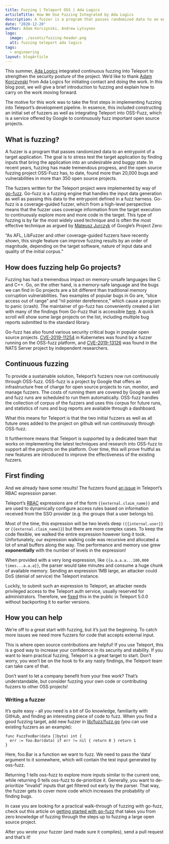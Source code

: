 ```yaml
---
title: Fuzzing | Teleport OSS | Ada Logics
articleTitle: How We Use Fuzzing Integrated by Ada Logics
description: A fuzzer is a program that passes randomized data to an entrypoint of a target application. The goal is to stress test the target application.
date: "2020-12-20"
author: Adam Korczynski, Andrew Lytvynov
logo:
  image: ./assets/fuzzing-header.png
  alt: fuzzing teleport ada logics
tags:
  - engineering
layout: blogArticle
---
```



This summer, [Ada Logics](https://adalogics.com/) integrated continuous fuzzing into Teleport to strengthen the security posture of the
project. We’d like to thank [Adam Korczynski](https://twitter.com/AdamKorcz4) from Ada Logics for initiating contact and doing the work. In
this blog post, we will give a brief introduction to fuzzing and explain how to carry on the work moving forward.

The motive for this work was to take the first steps in implementing fuzzing into Teleport’s development pipeline. In essence, this included
constructing an initial set of fuzzers as well as integrating Teleport into OSS-Fuzz, which is a service offered by Google to continuously
fuzz important open source projects.

## What is fuzzing?

A fuzzer is a program that passes randomized data to an entrypoint of a target application. The goal is to stress test the target
application by finding inputs that bring the application into an undesirable and buggy state. In recent years, fuzzing has made tremendous
progress, and the open source fuzzing project OSS-Fuzz has, to date, found more than 20,000 bugs and vulnerabilities in more than 350 open
source projects.

The fuzzers written for the Teleport project were implemented by way of [go-fuzz](https://github.com/dvyukov/go-fuzz). Go-fuzz is a fuzzing
engine that handles the input data generation as well as passing this data to the entrypoint defined in a fuzz harness. Go-fuzz is a
coverage-guided fuzzer, which from a high-level perspective means that the fuzzer uses coverage information from the target execution to
continuously explore more and more code in the target. This type of fuzzing is by far the most widely used technique and is often the most
effective technique as argued by [Mateusz
Jurczyk](https://googleprojectzero.blogspot.com/2016/07/a-year-of-windows-kernel-font-fuzzing-2.html) of Google’s Project Zero:

“As AFL, LibFuzzer and other coverage-guided fuzzers have recently shown, this single feature can improve fuzzing results by an order of
magnitude, depending on the target software, nature of input data and quality of the initial corpus.”

## How does fuzzing help Go projects?

Fuzzing has had a tremendous impact on memory-unsafe languages like C and C++. Go, on the other hand, is a memory-safe language and the bugs
we can find in Go projects are a bit different than traditional memory corruption vulnerabilities. Two examples of popular bugs in Go are,
“slice access out of range” and “nil pointer dereference,” which cause a program to panic (crash). The maintainer of go-fuzz has
conveniently created a list with many of the findings from Go-Fuzz that is accessible [here](https://github.com/dvyukov/go-fuzz#trophies). A
quick scroll will show some large projects on the list, including multiple bug reports submitted to the standard library.

Go-fuzz has also found various security critical bugs in popular open source projects.
[CVE-2019-11254](https://cve.mitre.org/cgi-bin/cvename.cgi?name=CVE-2019-11254) in Kubernetes was found by a fuzzer running on the OSS-fuzz
platform, and [CVE-2019-13126](https://cve.mitre.org/cgi-bin/cvename.cgi?name=CVE-2019-13126) was found in the NATS Server project by
independent researchers.

## Continuous fuzzing

To provide a sustainable solution, Teleport’s fuzzers now run continuously through OSS-fuzz. OSS-fuzz is a project by Google that offers an
infrastructure free of charge for open source projects to run, monitor, and manage fuzzers. The costs of running them are covered by Google
as well and fuzz runs are scheduled to run them automatically. OSS-fuzz handles the collection of corpus of the fuzzers and uses this corpus
for future runs, and statistics of runs and bug reports are available through a dashboard.

What this means for Teleport is that the two initial fuzzers as well as all future ones added to the project on github will run continuously
through OSS-fuzz.

It furthermore means that Teleport is supported by a dedicated team that works on implementing the latest techniques and research into
OSS-fuzz to support all the projects on the platform. Over time, this will prove fruitful as new features are introduced to improve the
effectiveness of the existing fuzzers.

## First finding

And we already have some results! The fuzzers found [an issue](https://bugs.chromium.org/p/oss-fuzz/issues/detail?id=27505) in Teleport’s
RBAC expression parser.

Teleport’s [RBAC](https://goteleport.com/teleport/features/rbac-for-ssh/) expressions are of the form `{{external.claim_name}}` and are used to dynamically
configure access rules based on information received from the SSO provider (e.g. the groups that a user belongs to).

Most of the time, this expression will be two levels deep `({{internal.user}}` or `{{external.claim_name}}`) but there are more complex cases.
To keep the code flexible, we walked the entire expression however long it took. Unfortunately, our expression walking code was recursive
and allocated a lot of small buffers along the way. The performance and memory use grew **exponentially** with the number of levels in the
expression!

When provided with a very long expression, like `{{a.a.a.a...100,000 times...a.a.a}}`, the parser would take minutes and consume a huge chunk
of available memory. Sending an expression 1MB large, an attacker could DoS (denial of service) the Teleport instance.

Luckily, to submit such an expression to Teleport, an attacker needs privileged access to the Teleport auth service, usually reserved for
administrators. Therefore, we [fixed](https://github.com/gravitational/teleport/pull/4848) this in the public in Teleport 5.0.0 without
backporting it to earlier versions.

<EmailSubscribeViolet />

## How you can help

We’re off to a great start with fuzzing, but it’s just the beginning. To catch more issues we need more fuzzers for code that accepts
external input.

This is where open source contributions are helpful! If you use Teleport, this is a good way to increase your confidence in its security and
stability. If you want to learn practical fuzzing, Teleport is a great target to start. Don’t worry, you won’t be on the hook to fix any
nasty findings, the Teleport team can take care of that.

Don’t want to let a company benefit from your free work? That’s understandable, but consider fuzzing your own code or contributing fuzzers
to other OSS projects!

### Writing a fuzzer

It’s quite easy - all you need is a bit of Go knowledge, familiarity with GitHub, and finding an interesting piece of code to fuzz. When you
find a good fuzzing target, add new fuzzer in [lib/fuzz/fuzz.go](https://github.com/gravitational/teleport/blob/master/lib/fuzz/fuzz.go)
(you can use existing fuzzers as an example):

```
func FuzzFooBar(data []byte) int {
  err := foo.Bar(data) if err != nil { return 0 } return 1
}
```

Here, foo.Bar is a function we want to fuzz. We need to pass the ‘data’ argument to it somewhere, which will contain the test input
generated by oss-fuzz.

Returning 1 tells oss-fuzz to explore more inputs similar to the current one, while returning 0 tells oss-fuzz to de-prioritize it.
Generally, you want to de-prioritize “invalid” inputs that get filtered out early by the parser. That way, the fuzzer gets to cover more
code which increases the probability of finding bugs.

In case you are looking for a practical walk-through of fuzzing with go-fuzz, check out this article on [getting started with
go-fuzz](https://adalogics.com/blog/getting-started-with-go-fuzz) that takes you from zero knowledge of fuzzing through the steps up to
fuzzing a large open source project.

After you wrote your fuzzer (and made sure it compiles), send a pull request and that’s it!
